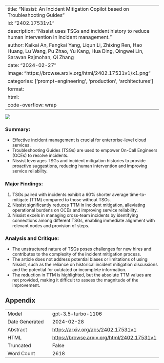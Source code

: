 
---
title: "Nissist: An Incident Mitigation Copilot based on Troubleshooting Guides"
id: "2402.17531v1"
description: "Nissist uses TSGs and incident history to reduce human intervention in incident management."
author: Kaikai An, Fangkai Yang, Liqun Li, Zhixing Ren, Hao Huang, Lu Wang, Pu Zhao, Yu Kang, Hua Ding, Qingwei Lin, Saravan Rajmohan, Qi Zhang
date: "2024-02-27"
image: "https://browse.arxiv.org/html/2402.17531v1/x1.png"
categories: ['prompt-engineering', 'production', 'architectures']
format:
  html:
    code-overflow: wrap
---

![](https://browse.arxiv.org/html/2402.17531v1/x1.png)

### Summary:
- Effective incident management is crucial for enterprise-level cloud services.
- Troubleshooting Guides (TSGs) are used to empower On-Call Engineers (OCEs) to resolve incidents.
- Nissist leverages TSGs and incident mitigation histories to provide proactive suggestions, reducing human intervention and improving service reliability.

### Major Findings:
1. TSGs paired with incidents exhibit a 60% shorter average time-to-mitigate (TTM) compared to those without TSGs.
2. Nissist significantly reduces TTM in incident mitigation, alleviating operational burdens on OCEs and improving service reliability.
3. Nissist excels in managing cross-team incidents by identifying connections among different TSGs, enabling immediate alignment with relevant nodes and provision of steps.

### Analysis and Critique:
- The unstructured nature of TSGs poses challenges for new hires and contributes to the complexity of the incident mitigation process.
- The article does not address potential biases or limitations of using Nissist, such as the reliance on historical incident mitigation discussions and the potential for outdated or incomplete information.
- The reduction in TTM is highlighted, but the absolute TTM values are not provided, making it difficult to assess the magnitude of the improvement.

## Appendix

|          |          |
|----------|----------|
| Model     | gpt-3.5-turbo-1106       |
| Date Generated     | 2024-02-28       |
| Abstract | [https://arxiv.org/abs/2402.17531v1](https://arxiv.org/abs/2402.17531v1)        |
| HTML     | [https://browse.arxiv.org/html/2402.17531v1](https://browse.arxiv.org/html/2402.17531v1)       |
| Truncated       | False       |
| Word Count       | 2618       |
